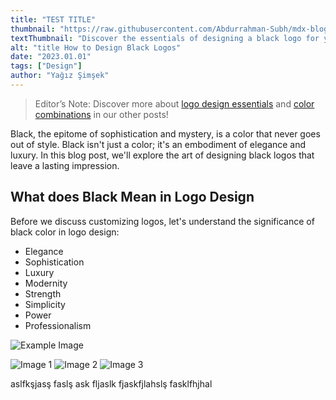 ```yaml
---
title: "TEST TITLE"
thumbnail: "https://raw.githubusercontent.com/Abdurrahman-Subh/mdx-blog/main/images/fonts-title.png"
textThumbnail: "Discover the essentials of designing a black logo for your business! Learn its meaning in design, color combinations, examples and more!"
alt: "title How to Design Black Logos"
date: "2023.01.01"
tags: ["Design"]
author: "Yağız Şimşek"
---
```


> Editor’s Note: Discover more about [logo design essentials](https://stockimg.ai/blog/design/how-to-design-a-logo) and [color combinations](https://stockimg.ai/blog/design/the-psychology-of-color-in-design) in our other posts!

Black, the epitome of sophistication and mystery, is a color that never goes out of style. Black isn't just a color; it's an embodiment of elegance and luxury. In this blog post, we'll explore the art of designing black logos that leave a lasting impression.

## What does Black Mean in Logo Design

Before we discuss customizing logos, let's understand the significance of black color in logo design: 

- Elegance
- Sophistication
- Luxury
- Modernity
- Strength
- Simplicity
- Power
- Professionalism

![Example Image](https://raw.githubusercontent.com/Abdurrahman-Subh/mdx-blog/main/images/fonts-title.png)
<div className="image-gallery">
  <img src="https://raw.githubusercontent.com/Abdurrahman-Subh/mdx-blog/main/images/logo-nike-text.png" alt="Image 1" />
  <img src="https://raw.githubusercontent.com/Abdurrahman-Subh/mdx-blog/main/images/logo-parfume.png" alt="Image 2" />
  <img src="https://raw.githubusercontent.com/Abdurrahman-Subh/mdx-blog/main/images/logo-fiverr.png" alt="Image 3" />
</div>

aslfkşjasş faslş ask fljaslk fjaskfjlahslş fasklfhjhal 

<CustomImage
  src="https://raw.githubusercontent.com/Abdurrahman-Subh/mdx-blog/main/images/title-3d.png"
  alt="title How to Design 3D Logos"
/>
